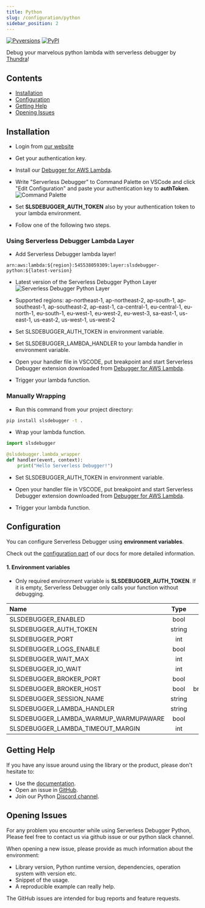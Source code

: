 ```yaml
---
title: Python
slug: /configuration/python
sidebar_position: 2
---
```


[![Pyversions](https://img.shields.io/pypi/pyversions/slsdebugger.svg?style=flat)](https://pypi.org/project/slsdebugger/)
[![PyPI](https://img.shields.io/pypi/v/slsdebugger.svg)](https://pypi.org/project/slsdebugger/)

Debug your marvelous python lambda with serverless debugger by [Thundra](https://www.serverlessdebugger.com)!

## Contents

- [Installation](#installation)
- [Configuration](#configuration)
- [Getting Help](#getting-help)
- [Opening Issues](#opening-issues)

  
## Installation

- Login from [our website](https://app.serverlessdebugger.com/landing)

- Get your authentication key.

- Install our [Debugger for AWS Lambda](https://marketplace.visualstudio.com/items?itemName=thundra.thundra-debugger).

- Write "Serverless Debugger" to Command Palette on VSCode and click "Edit Configuration" and paste your authentication key to **authToken**. 
![Command Palette](/img/serverless-debugger-palette.png)

- Set **SLSDEBUGGER_AUTH_TOKEN** also by your authentication token to your lambda environment.

- Follow one of the following two steps.
### Using Serverless Debugger Lambda Layer

- Add Serverless Debugger lambda layer!
```
arn:aws:lambda:${region}:545538059309:layer:slsdebugger-python:${latest-version} 
```
- Latest version of the Serverless Debugger Python Layer ![Serverless Debugger Python Layer](https://api.globadge.com/v1/badgen/aws/lambda/layer/latest-version/us-west-2/545538059309/slsdebugger-python)

- Supported regions: ap-northeast-1, ap-northeast-2, ap-south-1, ap-southeast-1, ap-southeast-2, ap-east-1, ca-central-1, eu-central-1, eu-north-1, eu-south-1, eu-west-1, eu-west-2, eu-west-3, sa-east-1, us-east-1, us-east-2, us-west-1, us-west-2

- Set SLSDEBUGGER_AUTH_TOKEN in environment variable.

- Set SLSDEBUGGER_LAMBDA_HANDLER to your lambda handler in environment variable.

- Open your handler file in VSCODE, put breakpoint and start Serverless Debugger extension downloaded from [Debugger for AWS Lambda](https://marketplace.visualstudio.com/items?itemName=thundra.thundra-debugger).

- Trigger your lambda function.
### Manually Wrapping

- Run this command from your project directory:
```bash
pip install slsdebugger -t .
```

- Wrap your lambda function.
```python
import slsdebugger

@slsdebugger.lambda_wrapper
def handler(event, context):
    print("Hello Serverless Debugger!")
```

- Set SLSDEBUGGER_AUTH_TOKEN in environment variable.

- Open your handler file in VSCODE, put breakpoint and start Serverless Debugger extension downloaded from [Debugger for AWS Lambda](https://marketplace.visualstudio.com/items?itemName=thundra.thundra-debugger).

- Trigger your lambda function.

## Configuration
You can configure Serverless Debugger using **environment variables**.

Check out the [configuration part](https://docs.serverlessdebugger.com/configuration/python) of our docs for more detailed information.

#### 1. Environment variables

- Only required environment variable is **SLSDEBUGGER_AUTH_TOKEN**. If it is empty, Serverless Debugger only calls your function without debugging.

| Name                                                | Type   |          Default Value                |
|:----------------------------------------------------|:------:|:-------------------------------------:|
| SLSDEBUGGER_ENABLED                                 | bool   |              true                     |
| SLSDEBUGGER_AUTH_TOKEN                              | string |                -                      |
| SLSDEBUGGER_PORT                                    |  int   |              1111                     |
| SLSDEBUGGER_LOGS_ENABLE                             |  bool  |              false                    |
| SLSDEBUGGER_WAIT_MAX                                |  int   |              60000(ms)                |
| SLSDEBUGGER_IO_WAIT                                 |  int   |              2000(ms)                 |
| SLSDEBUGGER_BROKER_PORT                             |  bool  |              444                      |
| SLSDEBUGGER_BROKER_HOST                             |  bool  | broker.service.serverlessdebugger.com |
| SLSDEBUGGER_SESSION_NAME                            | string |              default                  |
| SLSDEBUGGER_LAMBDA_HANDLER                          | string |                -                      |
| SLSDEBUGGER_LAMBDA_WARMUP_WARMUPAWARE               |  bool  |              false                    |
| SLSDEBUGGER_LAMBDA_TIMEOUT_MARGIN                   |  int   |                -                      |

## Getting Help

If you have any issue around using the library or the product, please don't hesitate to:

* Use the [documentation](https://docs.serverlessdebugger.com).
* Open an issue in [GitHub](https://github.com/serverlessdebugger/serverlessdebugger-issues).
* Join our Python [Discord channel](https://www.serverlessdebugger.com/discord-invitation).


## Opening Issues

For any problem you encounter while using Serverless Debugger Python, Please feel free to contact us via github issue or our python slack channel. 

When opening a new issue, please provide as much information about the environment:
* Library version, Python runtime version, dependencies, operation system with version etc.
* Snippet of the usage.
* A reproducible example can really help.

The GitHub issues are intended for bug reports and feature requests.

